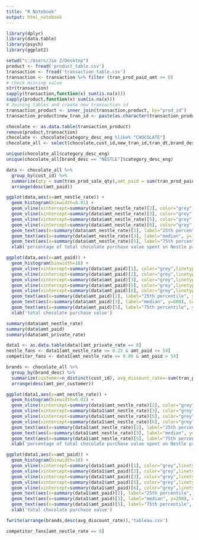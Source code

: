 ---
title: "R Notebook"
output: html_notebook
---

```{r}
library(dplyr)
library(data.table)
library(psych)
library(ggplot2)
```

```{r}
setwd("c:/Users/Jie Z/Desktop")
product <- fread('product_table.csv')
transaction <- fread('transaction_table.csv')
transaction <- transaction %>% filter (tran_prod_paid_amt >= 0)
# check missing value
str(transaction)
sapply(transaction,function(x) sum(is.na(x)))
sapply(product,function(x) sum(is.na(x)))
# Joining tables and create new transaction id 
transaction_product <- inner_join(transaction,product, by="prod_id")
transaction_product$new_tran_id <- paste(as.character(transaction_product$tran_dt),as.character(transaction_product$store_id),as.character(transaction_product$cust_id),sep="")
```

```{r}
chocolate <- as.data.table(transaction_product)
remove(product,transaction)
chocolate <- chocolate[category_desc_eng %like% "CHOCOLATE"]
chocolate_all <- select(chocolate,cust_id,new_tran_id,tran_dt,brand_desc,store_id,prod_id,tran_prod_sale_qty,tran_prod_sale_amt,prod_unit_price,tran_prod_discount_amt,tran_prod_paid_amt,category_desc_eng)

unique(chocolate_all$category_desc_eng)
unique(chocolate_all[brand_desc == "NESTLE"]$category_desc_eng)
```

```{r}
data <- chocolate_all %>%
  group_by(cust_id) %>%
  summarize(qty = sum(tran_prod_sale_qty),amt_paid = sum(tran_prod_paid_amt),avg_discount_rate = -sum(tran_prod_discount_amt)/sum(tran_prod_sale_amt),amt_nestle_rate = sum(tran_prod_paid_amt[brand_desc == "NESTLE"])/sum(tran_prod_paid_amt),amt_private_rate = sum(tran_prod_paid_amt[brand_desc == "PRIVATE LABEL"])/sum(tran_prod_paid_amt)) %>%
  arrange(desc(amt_paid))

```

```{r}
ggplot(data,aes(x=amt_nestle_rate)) + 
  geom_histogram(binwidth=0.01) +
  geom_vline(xintercept=summary(data$amt_nestle_rate)[2], color="grey",linetype="dashed",size=1) +
  geom_vline(xintercept=summary(data$amt_nestle_rate)[3], color="grey",linetype="dashed",size=1) +
  geom_vline(xintercept=summary(data$amt_nestle_rate)[5], color="grey",linetype="dashed",size=1) +
  geom_vline(xintercept=summary(data$amt_nestle_rate)[6], color="grey",linetype="dashed",size=1) +
  geom_text(aes(x=summary(data$amt_nestle_rate)[2], label="25th percentile", y=1200), colour="red", angle=90, vjust = 1.2) +
  geom_text(aes(x=summary(data$amt_nestle_rate)[3], label="median", y=1200), colour="red", angle=90, vjust = 1.2) +
  geom_text(aes(x=summary(data$amt_nestle_rate)[5], label="75th percentile", y=1200), colour="red", angle=90, vjust = 1.2) +
  xlab('percentage of total chocolate purchase value spent on Nestle products')

ggplot(data,aes(x=amt_paid)) + 
  geom_histogram(binwidth=10) +
  geom_vline(xintercept=summary(data$amt_paid)[1], color="grey",linetype="dashed",size=1) +
  geom_vline(xintercept=summary(data$amt_paid)[2], color="grey",linetype="dashed",size=1) +
  geom_vline(xintercept=summary(data$amt_paid)[3], color="grey",linetype="dashed",size=1) +
  geom_vline(xintercept=summary(data$amt_paid)[5], color="grey",linetype="dashed",size=1) +
  geom_vline(xintercept=summary(data$amt_paid)[6], color="grey",linetype="dashed",size=1) +
  geom_text(aes(x=summary(data$amt_paid)[2], label="25th percentile", y=600), colour="red", angle=90, vjust = 1.2) +
  geom_text(aes(x=summary(data$amt_paid)[3], label="median", y=600), colour="red", angle=90, vjust = 1.2) +
  geom_text(aes(x=summary(data$amt_paid)[5], label="75th percentile", y=600), colour="red", angle=90, vjust = 1.2) +
  xlab('total chocolate purchase value')
```

```{r}
summary(data$amt_nestle_rate)
summary(data$amt_paid)
summary(data$amt_private_rate)

data1 <- as.data.table(data)[amt_private_rate == 0]
nestle_fans <- data1[amt_nestle_rate >= 0.25 & amt_paid <= 54]
competitor_fans <- data1[amt_nestle_rate <= 0.06 & amt_paid > 54]
```

```{r}
brands <- chocolate_all %>%
  group_by(brand_desc) %>%
  summarize(customer=n_distinct(cust_id), avg_discount_rate=-sum(tran_prod_discount_amt)/sum(tran_prod_sale_amt),amt_per_customer=sum(tran_prod_paid_amt)/customer) %>%
  arrange(desc(amt_per_customer))
```

```{r}
ggplot(data1,aes(x=amt_nestle_rate)) + 
  geom_histogram(binwidth=0.01) +
  geom_vline(xintercept=summary(data1$amt_nestle_rate)[2], color="grey",linetype="dashed",size=1) +
  geom_vline(xintercept=summary(data1$amt_nestle_rate)[3], color="grey",linetype="dashed",size=1) +
  geom_vline(xintercept=summary(data1$amt_nestle_rate)[5], color="grey",linetype="dashed",size=1) +
  geom_vline(xintercept=summary(data1$amt_nestle_rate)[6], color="grey",linetype="dashed",size=1) +
  geom_text(aes(x=summary(data1$amt_nestle_rate)[2], label="25th percentile", y=400), colour="red", angle=90, vjust = 1.2) +
  geom_text(aes(x=summary(data1$amt_nestle_rate)[3], label="median", y=400), colour="red", angle=90, vjust = 1.2) +
  geom_text(aes(x=summary(data1$amt_nestle_rate)[5], label="75th percentile", y=400), colour="red", angle=90, vjust = 1.2) +
  xlab('percentage of total chocolate purchase value spent on Nestle products')

ggplot(data1,aes(x=amt_paid)) + 
  geom_histogram(binwidth=10) +
  geom_vline(xintercept=summary(data1$amt_paid)[1], color="grey",linetype="dashed",size=1) +
  geom_vline(xintercept=summary(data1$amt_paid)[2], color="grey",linetype="dashed",size=1) +
  geom_vline(xintercept=summary(data1$amt_paid)[3], color="grey",linetype="dashed",size=1) +
  geom_vline(xintercept=summary(data1$amt_paid)[5], color="grey",linetype="dashed",size=1) +
  geom_vline(xintercept=summary(data1$amt_paid)[6], color="grey",linetype="dashed",size=1) +
  geom_text(aes(x=summary(data1$amt_paid)[2], label="25th percentile", y=200), colour="red", angle=90, vjust = 1.2) +
  geom_text(aes(x=summary(data1$amt_paid)[3], label="median", y=200), colour="red", angle=90, vjust = 1.2) +
  geom_text(aes(x=summary(data1$amt_paid)[5], label="75th percentile", y=200), colour="red", angle=90, vjust = 1.2) +
  xlab('total chocolate purchase value')
```

```{r}
fwrite(arrange(brands,desc(avg_discount_rate)),'tableau.csv')
```

```{r}
competitor_fans[amt_nestle_rate == 0]
```

